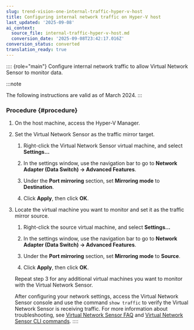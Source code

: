 ```yaml
---
slug: trend-vision-one-internal-traffic-hyper-v-host
title: Configuring internal network traffic on Hyper-V host
last_updated: '2025-09-08'
ai_context:
  source_file: internal-traffic-hyper-v-host.md
  conversion_date: '2025-09-08T23:42:17.016Z'
conversion_status: converted
translation_ready: true
---
```


:::: {role="main"}
Configure internal network traffic to allow Virtual Network Sensor to monitor data.

:::note

The following instructions are valid as of March 2024.
:::

### Procedure {#procedure}

1.  On the host machine, access the Hyper-V Manager.

2.  Set the Virtual Network Sensor as the traffic mirror target.

    1.  Right-click the Virtual Network Sensor virtual machine, and select **Settings...**

    2.  In the settings window, use the navigation bar to go to **Network Adapter (Data Switch) → Advanced Features**.

    3.  Under the **Port mirroring** section, set **Mirroring mode** to **Destination**.

    4.  Click **Apply**, then click **OK**.

3.  Locate the virtual machine you want to monitor and set it as the traffic mirror source.

    1.  Right-click the source virtual machine, and select **Settings...**

    2.  In the settings window, use the navigation bar to go to **Network Adapter (Data Switch) → Advanced Features**.

    3.  Under the **Port mirroring** section, set **Mirroring mode** to **Source**.

    4.  Click **Apply**, then click **OK**.

    Repeat step 3 for any additional virtual machines you want to monitor with the Virtual Network Sensor.

    After configuring your network settings, access the Virtual Network Sensor console and use the command `show traffic` to verify the Virtual Network Sensor is receiving traffic. For more information about troubleshooting, see [Virtual Network Sensor FAQ](virtual-network-sensor-faqs.mdx) and [Virtual Network Sensor CLI commands](virtual-network-sensor-cli-commands.mdx).
::::
